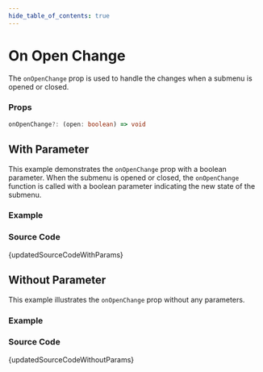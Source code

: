 ```yaml
---
hide_table_of_contents: true
---
```



# On Open Change

The `onOpenChange` prop is used to handle the changes when a submenu is opened or closed.

### Props

```ts noCopy
onOpenChange?: (open: boolean) => void
```

## With Parameter


This example demonstrates the `onOpenChange` prop with a boolean parameter. When the submenu is opened or closed, the `onOpenChange` function is called with a boolean parameter indicating the new state of the submenu.

### Example

<BrowserWindow url='/vertical-menu/submenu/on-open-change/with-params'>
  <Provider>
    <WithParams />
  </Provider>
</BrowserWindow>

### Source Code

<TsToJsCodeSnippet>{updatedSourceCodeWithParams}</TsToJsCodeSnippet>

## Without Parameter


This example illustrates the `onOpenChange` prop without any parameters.

### Example

<BrowserWindow url='/vertical-menu/submenu/on-open-change/without-params'>
  <Provider>
    <WithoutParams />
  </Provider>
</BrowserWindow>

### Source Code

<TsToJsCodeSnippet>{updatedSourceCodeWithoutParams}</TsToJsCodeSnippet>
